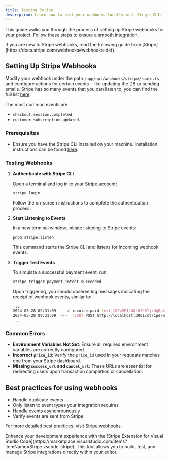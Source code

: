 ```yaml
---
title: Testing Stripe
description: Learn how to test your webhooks locally with Stripe CLI.
---
```


This guide walks you through the process of setting up Stripe webhooks for your project. Follow these steps to ensure a smooth integration.


<Callout type="tip">
    If you are new to Stripe webhooks, read the following guide from [Stripe](https://docs.stripe.com/webhooks#webhooks-def).
</Callout>

## Setting Up Stripe Webhooks

Modify your webhook under the path `/app/api/webhooks/stripe/route.ts` and configure actions for certain events – like updating the DB or sending emails. Stripe has so many events that you can listen to, you can find the full list [here](https://stripe.com/docs/api/events/types). 

The most common events are 
- `checkout.session.completed` 
- `customer.subscription.updated`.

### Prerequisites

- Ensure you have the Stripe CLI installed on your machine. Installation instructions can be found [here](https://stripe.com/docs/stripe-cli).

### Testing Webhooks

1. **Authenticate with Stripe CLI**

   Open a terminal and log in to your Stripe account:

   ```bash
   stripe login
   ```

   Follow the on-screen instructions to complete the authentication process.

2. **Start Listening to Events**

   In a new terminal window, initiate listening to Stripe events:

   ```bash
   pnpm stripe:listen
   ```

   This command starts the Stripe CLI and listens for incoming webhook events.

3. **Trigger Test Events**

   To simulate a successful payment event, run:

   ```bash
   stripe trigger payment_intent.succeeded
   ```

   Upon triggering, you should observe log messages indicating the receipt of webhook events, similar to:

   ```bash
   ...
   2024-05-28 09:31:09   --> invoice.paid [evt_1OEpMPILOQf67J5TjrUgRpk4]
   2024-05-28 09:31:09  <--  [200] POST http://localhost:3001/stripe-webhook [evt_1OEpMPILOQf67J5TjrUgRpk4]
   ...
   ```

### Common Errors

- **Environment Variables Not Set**: Ensure all required environment variables are correctly configured.
- **Incorrect `price_id`**: Verify the `price_id` used in your requests matches one from your Stripe dashboard.
- **Missing `success_url` and `cancel_url`**: These URLs are essential for redirecting users upon transaction completion or cancellation.


## Best practices for using webhooks

- Handle duplicate events
- Only listen to event types your integration requires
- Handle events asynchrounously
- Verify events are sent from Stripe

For more detailed best practices, visit [Stripe webhooks](https://stripe.com/docs/webhooks/best-practices).

<Callout type="tip">
     Enhance your development experience with the [Stripe Extension for Visual Studio Code](https://marketplace.visualstudio.com/items?itemName=Stripe.vscode-stripe). This tool allows you to build, test, and manage Stripe integrations directly within your editor.
</Callout>